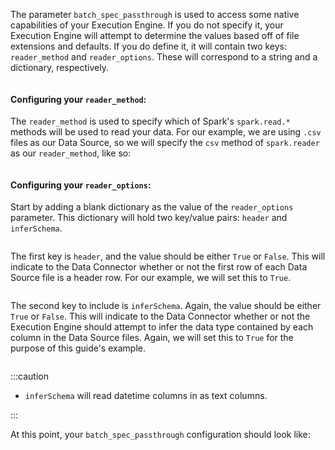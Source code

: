 The parameter `batch_spec_passthrough` is used to access some native capabilities of your Execution Engine.  If you do not specify it, your Execution Engine will attempt to determine the values based off of file extensions and defaults.  If you do define it, it will contain two keys: `reader_method` and `reader_options`.  These will correspond to a string and a dictionary, respectively.

```python title="Python" name="version-0.18 empty batch_spec_passthrough"
```

#### Configuring your `reader_method`:

The `reader_method` is used to specify which of Spark's `spark.read.*`  methods will be used to read your data.  For our example, we are using `.csv` files as our Data Source, so we will specify the `csv` method of `spark.reader` as our `reader_method`, like so:

```python title="Python" name="version-0.18 set reader_method to csv"
```

#### Configuring your `reader_options`:

Start by adding a blank dictionary as the value of the `reader_options` parameter.  This dictionary will hold two key/value pairs: `header` and `inferSchema`.

```python title="Python" name="version-0.18 empty keys for reader_options"
```

The first key is `header`, and the value should be either `True` or `False`.  This will indicate to the Data Connector whether or not the first row of each Data Source file is a header row.  For our example, we will set this to `True`.

```python title="Python" name="version-0.18 populate header for reader_options as True"
```

The second key to include is `inferSchema`.  Again, the value should be either `True` or `False`.  This will indicate to the Data Connector whether or not the Execution Engine should attempt to infer the data type contained by each column in the Data Source files.  Again, we will set this to `True` for the purpose of this guide's example.

```python title="Python" name="version-0.18 populate inferSchema for reader_options as True"
```

:::caution
- `inferSchema` will read datetime columns in as text columns.

:::

At this point, your `batch_spec_passthrough` configuration should look like:

```python title="Python" name="version-0.18 fully populated batch_spec_passthrough configuration"
```